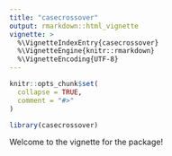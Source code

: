 ```yaml
---
title: "casecrossover"
output: rmarkdown::html_vignette
vignette: >
  %\VignetteIndexEntry{casecrossover}
  %\VignetteEngine{knitr::rmarkdown}
  %\VignetteEncoding{UTF-8}
---
```


```r
knitr::opts_chunk$set(
  collapse = TRUE,
  comment = "#>"
)
```

```r
library(casecrossover)
```

Welcome to the vignette for the \texttt{casecrossover} package!
